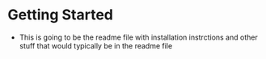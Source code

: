 
<Meta title="Welcome/Getting Started"/>

# Getting Started

- This is going to be the readme file with installation instrctions and other stuff that would typically be in the readme file

